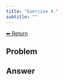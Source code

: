 ```yaml
---
title: "Exercise 4."
subtitle: ""
---
```

<a class="return-button" href="index.qmd">⬅ Return</a>

## Problem



## Answer